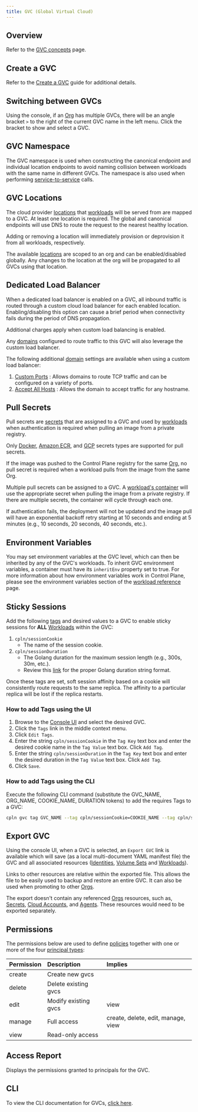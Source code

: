 ```yaml
---
title: GVC (Global Virtual Cloud)
---
```


## Overview

Refer to the [GVC concepts](/concepts/gvc) page.

## Create a GVC

Refer to the [Create a GVC](/guides/create-gvc) guide for additional details.

## Switching between GVCs

Using the console, if an [Org](/reference/org) has multiple GVCs, there will be an angle bracket `>` to the right of the current GVC name in the left menu. Click the bracket to show and select a GVC.

## GVC Namespace

The GVC namespace is used when constructing the canonical endpoint and individual location endpoints to avoid naming collision between workloads with the same name in different GVCs. The namespace is also used when performing [service-to-service](/guides/service-to-service) calls.

## GVC Locations

The cloud provider [locations](/reference/location) that [workloads](/concepts/workload) will be served from are mapped to a GVC. At least one location is required. The global and canonical endpoints will use DNS to route the request to the nearest healthy location.

<Note>Adding or removing a location will immediately provision or deprovision it from all workloads, respectively.</Note>

The available [locations](/reference/location) are scoped to an org and can be enabled/disabled globally. Any changes to the location at the org will be propagated to all GVCs using that location.

## Dedicated Load Balancer

When a dedicated load balancer is enabled on a GVC, all inbound traffic is routed through a custom cloud load balancer for each enabled location. Enabling/disabling this option can cause a brief period when connectivity fails during the period of DNS propagation.

Additional charges apply when custom load balancing is enabled.

Any [domains](/reference/domain) configured to route traffic to this GVC will also leverage the custom load balancer.

The following additional [domain](/reference/domain#dedicated-load-balancer-options) settings are available when using a custom load balancer:

1. [Custom Ports](/reference/domain#custom-ports) : Allows domains to route TCP traffic and can be configured on a variety of ports.
1. [Accept All Hosts](/reference/domain#accept-all-hosts) : Allows the domain to accept traffic for any hostname.

## Pull Secrets

Pull secrets are [secrets](/reference/secret) that are assigned to a GVC and used by [workloads](/concepts/workload) when authentication is required when pulling an image from a private registry.

Only [Docker](/reference/secret#docker), [Amazon ECR](/reference/secret#ecr), and [GCP](/reference/secret#google-cloud-platform-gcp) secrets types are supported for pull secrets.

<Tip>

If the image was pushed to the Control Plane registry for the same [Org](/reference/org), no pull secret is required when a workload pulls from the image from the same Org.

</Tip>

Multiple pull secrets can be assigned to a GVC. A [workload's container](/reference/workload/containers) will use the appropriate secret when pulling the image from a private registry. If there are multiple secrets, the container will cycle through each one.

If authentication fails, the deployment will not be updated and the image pull will have an exponential backoff retry starting at 10 seconds and ending at 5 minutes (e.g., 10 seconds, 20 seconds, 40 seconds, etc.).

## Environment Variables

You may set environment variables at the GVC level, which can then be inherited by any of the GVC's workloads. To inherit GVC environment variables, a container must have its `inheritEnv` property set to true. For more information about how environment variables work in Control Plane, please see the environment variables section of the [workload reference](/reference/workload#environment-variables) page.

## Sticky Sessions

Add the following [tags](/reference/misc#tags) and desired values to a GVC to enable sticky sessions for **ALL** [Workloads](/concepts/workload) within the GVC:

1. `cpln/sessionCookie`
   - The name of the session cookie.
2. `cpln/sessionDuration`
   - The Golang duration for the maximum session length (e.g., 300s, 30m, etc.).
   - Review this [link](https://pkg.go.dev/time#ParseDuration) for the proper Golang duration string format.

Once these tags are set, soft session affinity based on a cookie will consistently route requests to the same replica. The affinity to a particular replica will be lost if the replica restarts.

### How to add Tags using the UI

1. Browse to the [Console UI](https://console.cpln.io/) and select the desired GVC.
2. Click the `Tags` link in the middle context menu.
3. Click `Edit Tags`.
4. Enter the string `cpln/sessionCookie` in the `Tag Key` text box and enter the desired cookie name in the `Tag Value` text box. Click `Add Tag`.
5. Enter the string `cpln/sessionDuration` in the `Tag Key` text box and enter the desired duration in the `Tag Value` text box. Click `Add Tag`.
6. Click `Save`.

### How to add Tags using the CLI

Execute the following CLI command (substitute the GVC_NAME, ORG_NAME, COOKIE_NAME, DURATION tokens) to add the requires Tags to a GVC:

```bash
cpln gvc tag GVC_NAME --tag cpln/sessionCookie=COOKIE_NAME --tag cpln/sessionDuration=DURATION --org ORG_NAME
```

## Export GVC

Using the console UI, when a GVC is selected, an `Export GVC` link is available which will save (as a local multi-document YAML manifest file) the GVC and all associated resources ([Identities](/reference/identity), [Volume Sets](/reference/volumeset) and [Workloads](/concepts/workload)).

Links to other resources are relative within the exported file. This allows the file to be easily used to backup and restore an entire GVC. It can also be used when promoting to other [Orgs](/reference/org).

The export doesn't contain any referenced [Orgs](/reference/org) resources, such as, [Secrets](/reference/secret), [Cloud Accounts](/reference/cloudaccount), and [Agents](/reference/agent). These resources would need to be exported separately.

## Permissions

The permissions below are used to define [policies](/reference/policy) together with one or more of the four [principal types](/concepts/principal_types):

| Permission | Description          | Implies                            |
| :--------- | :------------------- | :--------------------------------- |
| create     | Create new gvcs      |                                    |
| delete     | Delete existing gvcs |                                    |
| edit       | Modify existing gvcs | view                               |
| manage     | Full access          | create, delete, edit, manage, view |
| view       | Read-only access     |                                    |

## Access Report

Displays the permissions granted to principals for the GVC.

## CLI

To view the CLI documentation for GVCs, [click here](/reference/cli#gvc).
